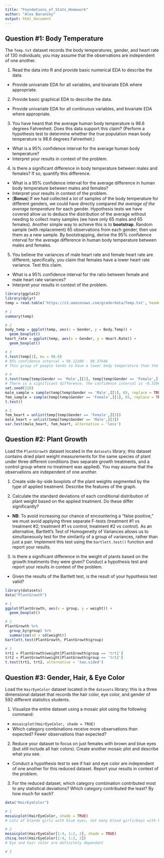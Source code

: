 ```yaml
---
title: "Foundations_of_Stats_Homework"
author: "Alex Baransky"
output: html_document
---
```

## Question #1: Body Temperature

The `Temp.txt` dataset records the body temperatures, gender, and heart rate of 130 individuals; you may assume that the observations are independent of one another.

1. Read the data into R and provide basic numerical EDA to describe the data.
  + Provide univariate EDA for all variables, and bivariate EDA where appropriate.

2. Provide basic graphical EDA to describe the data.
  + Provide univariate EDA for all continuous variables, and bivariate EDA where appropriate.

3. You have heard that the average human body temperature is 98.6 degrees Fahrenheit. Does this data support this claim? (Perform a hypothesis test to determine whether the true population mean body temperature is 98.6 degrees Fahrenheit.)
  + What is a 95% confidence interval for the average human body temperature?
  + Interpret your results in context of the problem.

4. Is there a significant difference in body temperature between males and females? If so, quantify this difference.
  + What is a 95% confidence interval for the average difference in human body temperature between males and females?
  + Interpret your results in context of the problem.
  + [**Bonus**] If we had collected a lot of samples of the body temperature for different genders, we could have directly compared *the average of the average temperature* for each gender. Hypothesis tests we have covered allow us to deduce the distribution of the average without needing to collect many samples (we have only 65 males and 65 females). Another simple way to achieve this is to **bootstrap**. Random sample (with replacement) 65 observations from each gender, then use them as a new sample. By bootstrapping, derive the 95% confidence interval for the average difference in human body temperature between males and females.

5. You believe the variances of male heart rate and female heart rate are different; specifically, you claim that females have a lower heart rate variance. Test this claim.
  + What is a 95% confidence interval for the ratio between female and male heart rate variances?
  + Interpret your results in context of the problem.

```r
library(ggplot2)
library(dplyr)
temp = read.table('https://s3.amazonaws.com/graderdata/Temp.txt', header = TRUE)

# 1
summary(temp)

# 2
body_temp = ggplot(temp, aes(x = Gender, y = Body.Temp)) +
  geom_boxplot()
heart_rate = ggplot(temp, aes(x = Gender, y = Heart.Rate)) +
  geom_boxplot()

# 3
t.test(temp[1], mu = 98.6)
# 95% confidence interval = 98.12200 - 98.37646
# This group of people tends to have a lower body temperature than the accepted mean body temperature

# 4
t.test(temp[temp$Gender == 'Male',][1], temp[temp$Gender == 'Female',][1], alternative = 'two.sided')
# There is a significant difference, the confidence interval is -0.5396 - -0.0388. It seems that this group of men generally have a lower body temp than the women in this group.
set.seed(120)
male_sample = sample(temp[temp$Gender == 'Male',][1], 65, replace = TRUE)
fem_sample = sample(temp[temp$Gender == 'Female',][1], 65, replace = TRUE)
t.test()

# 5
fem_heart = unlist(temp[temp$Gender == 'Female',][3])
male_heart = unlist(temp[temp$Gender == 'Male',][3])
var.test(male_heart, fem_heart, alternative = 'less')
```

## Question #2: Plant Growth

Load the `PlantGrowth` dataset located in the `datasets` library; this dataset contains dried plant weight measurements for the same species of plant under three different conditions (two separate growth treatments, and a control group where no treatment was applied). You may assume that the observations are independent of one another.

1. Create side-by-side boxplots of the plant weights segmented by the type of applied treatment. Describe the features of the graph.

2. Calculate the standard deviations of each conditional distribution of plant weight based on the applied treatment. Do these differ significantly?
  + **NB**: To avoid increasing our chance of encountering a "false positive," we must avoid applying three separate F-tests (treatment #1 vs treatment #2; treatment #1 vs control; treatment #2 vs control). As an alternative, Bartlett's Test of Homogeneity of Variances allows us to simultaneously test for the similarity of a group of variances, rather than just a pair. Implement this test using the `bartlett.test()` function and report your results.
  
3. Is there a significant difference in the weight of plants based on the growth treatments they were given? Conduct a hypothesis test and report your results in context of the problem. 
  + Given the results of the Bartlett test, is the result of your hypothesis test valid?



```r
library(datasets)
data("PlantGrowth")

# 1
ggplot(PlantGrowth, aes(x = group, y = weight)) +
  geom_boxplot()

# 2
PlantGrowth %>% 
  group_by(group) %>% 
  summarise(sd = sd(weight))
bartlett.test(PlantGrowth, PlantGrowth$group)

# 3
trt1 = PlantGrowth$weight[PlantGrowth$group == 'trt1']
trt2 = PlantGrowth$weight[PlantGrowth$group == 'trt2']
t.test(trt1, trt2, alternative = 'two.sided')
```

## Question #3: Gender, Hair, & Eye Color

Load the `HairEyeColor` dataset located in the `datasets` library; this is a three dimensional dataset that records the hair color, eye color, and gender of 592 different statistics students.

1. Visualize the entire dataset using a mosaic plot using the following command:
  + `mosaicplot(HairEyeColor, shade = TRUE)`
  + Which category combinations receive more observations than expected? Fewer observations than expected?
  
2. Reduce your dataset to focus on just females with brown and blue eyes (but still include all hair colors). Create another mosaic plot and describe what you see.
  + Conduct a hypothesis test to see if hair and eye color are independent of one another for this reduced dataset. Report your results in context of the problem.

3. For the reduced dataset, which category combination contributed most to any statistical deviations? Which category contributed the least? By how much for each?


```r
data("HairEyeColor")

# 1
mosaicplot(HairEyeColor, shade = TRUE)
# Lots of blonde girls with blue eyes, not many blond girls/boys with brown. Brown haired boys/girls have mostly brown eyes.

# 2
mosaicplot(HairEyeColor[1:4, 1:2, 2], shade = TRUE)
chisq.test(HairEyeColor[1:4, 1:2, 2])
# Eye and hair color are definitely dependant

# 3

```

